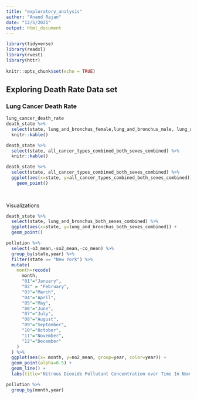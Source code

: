 ```yaml
---
title: "exploratory_analysis"
author: "Anand Rajan"
date: "12/5/2021"
output: html_document
---
```


```r
library(tidyverse)
library(readxl)
library(rvest)
library(httr)
        
knitr::opts_chunk$set(echo = TRUE)
```

## Exploring Death Rate Data set

### Lung Cancer Death Rate
```r
lung_cancer_death_rate
death_state %>%  
  select(state, lung_and_bronchus_female,lung_and_bronchus_male, lung_and_bronchus_both_sexes_combined) %>% 
  knitr::kable()

death_state %>%  
  select(state, all_cancer_types_combined_both_sexes_combined) %>% 
  knitr::kable()

death_state %>% 
  select(state, all_cancer_types_combined_both_sexes_combined) %>% 
  ggplot(aes(x=state, y=all_cancer_types_combined_both_sexes_combined)) +
    geom_point()
  
  
```

Visualizations 
```r

death_state %>% 
  select(state, lung_and_bronchus_both_sexes_combined) %>% 
  ggplot(aes(x=state, y=lung_and_bronchus_both_sexes_combined)) +
  geom_point()
```


```r
pollution %>% 
  select(-o3_mean,-so2_mean,-co_mean) %>% 
  group_by(state,year) %>% 
  filter(state == "New York") %>% 
  mutate(
    month=recode(
      month,
      "01"="January",
      "02" = "February",
      "03"="March",
      "04"="April",
      "05"="May",
      "06"="June",
      "07"="July",
      "08"="August",
      "09"="September",
      "10"="October",
      "11"="November",
      "12"="December"
    )
  ) %>% 
  ggplot(aes(x= month, y=no2_mean, group=year, color=year)) +
  geom_point(alpha=0.5) +
  geom_line() +
  labs(title="Nitrous Dioxide Pollutant Concentration over Time In New York")

pollution %>% 
  group_by(month,year)
```

